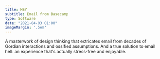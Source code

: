 ```yaml
---
title: HEY
subtitle: Email from Basecamp
type: Software
date: "2021-04-03 01:00"
imageMargin: '.5em'
---
```


A masterwork of design thinking that extricates email from decades of Gordian interactions and ossified assumptions. And a true solution to email hell: an experience that's actually stress-free and enjoyable.